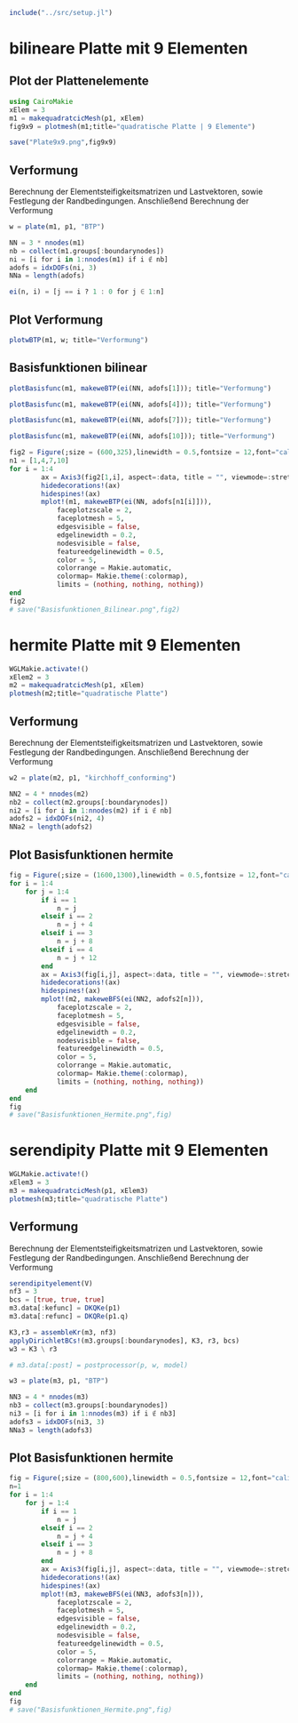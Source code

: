 ```julia
include("../src/setup.jl")
```

# bilineare Platte mit 9 Elementen

## Plot der Plattenelemente

```julia
using CairoMakie
xElem = 3
m1 = makequadratcicMesh(p1, xElem)
fig9x9 = plotmesh(m1;title="quadratische Platte | 9 Elemente")
```

```julia
save("Plate9x9.png",fig9x9)
```

## Verformung 

Berechnung der Elementsteifigkeitsmatrizen und Lastvektoren, sowie Festlegung der Randbedingungen. Anschließend Berechnung der Verformung

```julia
w = plate(m1, p1, "BTP")
```

```julia
NN = 3 * nnodes(m1)
nb = collect(m1.groups[:boundarynodes])
ni = [i for i in 1:nnodes(m1) if i ∉ nb]
adofs = idxDOFs(ni, 3)
NNa = length(adofs)
```

```julia
ei(n, i) = [j == i ? 1 : 0 for j ∈ 1:n]
```

## Plot Verformung

```julia
plotwBTP(m1, w; title="Verformung")
```

## Basisfunktionen bilinear 

```julia
plotBasisfunc(m1, makeweBTP(ei(NN, adofs[1])); title="Verformung")
```

```julia
plotBasisfunc(m1, makeweBTP(ei(NN, adofs[4])); title="Verformung")
```

```julia
plotBasisfunc(m1, makeweBTP(ei(NN, adofs[7])); title="Verformung")
```

```julia
plotBasisfunc(m1, makeweBTP(ei(NN, adofs[10])); title="Verformung")
```

```julia
fig2 = Figure(;size = (600,325),linewidth = 0.5,fontsize = 12,font="calibri")
n1 = [1,4,7,10]
for i = 1:4
        ax = Axis3(fig2[1,i], aspect=:data, title = "", viewmode=:stretch, perspectiveness=0.5, limits=(nothing, nothing, nothing), protrusions=0)
        hidedecorations!(ax)
        hidespines!(ax)
        mplot!(m1, makeweBTP(ei(NN, adofs[n1[i]])),
            faceplotzscale = 2,
            faceplotmesh = 5,
            edgesvisible = false, 
            edgelinewidth = 0.2,
            nodesvisible = false,
            featureedgelinewidth = 0.5,
            color = 5,
            colorrange = Makie.automatic,
            colormap= Makie.theme(:colormap),
            limits = (nothing, nothing, nothing))
end
fig2
# save("Basisfunktionen_Bilinear.png",fig2)
```


# hermite Platte mit 9 Elementen

```julia
WGLMakie.activate!()
xElem2 = 3
m2 = makequadratcicMesh(p1, xElem)
plotmesh(m2;title="quadratische Platte")
```


## Verformung 

Berechnung der Elementsteifigkeitsmatrizen und Lastvektoren, sowie Festlegung der Randbedingungen. Anschließend Berechnung der Verformung

```julia
w2 = plate(m2, p1, "kirchhoff_conforming")
```

```julia
NN2 = 4 * nnodes(m2)
nb2 = collect(m2.groups[:boundarynodes])
ni2 = [i for i in 1:nnodes(m2) if i ∉ nb]
adofs2 = idxDOFs(ni2, 4)
NNa2 = length(adofs2)
```

## Plot Basisfunktionen hermite

```julia
fig = Figure(;size = (1600,1300),linewidth = 0.5,fontsize = 12,font="calibri")
for i = 1:4
    for j = 1:4
        if i == 1
            n = j
        elseif i == 2
            n = j + 4
        elseif i == 3
            n = j + 8
        elseif i == 4
            n = j + 12
        end
        ax = Axis3(fig[i,j], aspect=:data, title = "", viewmode=:stretch, perspectiveness=0.5, limits=(nothing, nothing, nothing), protrusions=0)
        hidedecorations!(ax)
        hidespines!(ax)
        mplot!(m2, makeweBFS(ei(NN2, adofs2[n])),
            faceplotzscale = 2,
            faceplotmesh = 5,
            edgesvisible = false, 
            edgelinewidth = 0.2,
            nodesvisible = false,
            featureedgelinewidth = 0.5,
            color = 5,
            colorrange = Makie.automatic,
            colormap= Makie.theme(:colormap),
            limits = (nothing, nothing, nothing))
    end
end
fig
# save("Basisfunktionen_Hermite.png",fig)
```


# serendipity Platte mit 9 Elementen

```julia
WGLMakie.activate!()
xElem3 = 3
m3 = makequadratcicMesh(p1, xElem3)
plotmesh(m3;title="quadratische Platte")
```


## Verformung 

Berechnung der Elementsteifigkeitsmatrizen und Lastvektoren, sowie Festlegung der Randbedingungen. Anschließend Berechnung der Verformung

```julia
serendipityelement(V)
nf3 = 3
bcs = [true, true, true]
m3.data[:kefunc] = DKQKe(p1)
m3.data[:refunc] = DKQRe(p1.q)

K3,r3 = assembleKr(m3, nf3)
applyDirichletBCs!(m3.groups[:boundarynodes], K3, r3, bcs)
w3 = K3 \ r3

# m3.data[:post] = postprocessor(p, w, model)
```

```julia
w3 = plate(m3, p1, "BTP")
```

```julia
NN3 = 4 * nnodes(m3)
nb3 = collect(m3.groups[:boundarynodes])
ni3 = [i for i in 1:nnodes(m3) if i ∉ nb3]
adofs3 = idxDOFs(ni3, 3)
NNa3 = length(adofs3)
```

## Plot Basisfunktionen hermite

```julia
fig = Figure(;size = (800,600),linewidth = 0.5,fontsize = 12,font="calibri")
n=1
for i = 1:4
    for j = 1:4
        if i == 1
            n = j
        elseif i == 2
            n = j + 4
        elseif i == 3
            n = j + 8
        end
        ax = Axis3(fig[i,j], aspect=:data, title = "", viewmode=:stretch, perspectiveness=0.5, limits=(nothing, nothing, nothing), protrusions=0)
        hidedecorations!(ax)
        hidespines!(ax)
        mplot!(m3, makeweBFS(ei(NN3, adofs3[n])),
            faceplotzscale = 2,
            faceplotmesh = 5,
            edgesvisible = false, 
            edgelinewidth = 0.2,
            nodesvisible = false,
            featureedgelinewidth = 0.5,
            color = 5,
            colorrange = Makie.automatic,
            colormap= Makie.theme(:colormap),
            limits = (nothing, nothing, nothing))
    end
end
fig
# save("Basisfunktionen_Hermite.png",fig)
```


